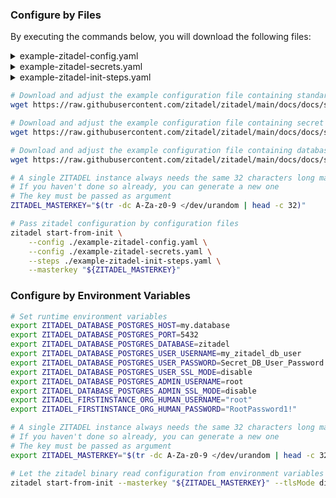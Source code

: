 
### Configure by Files

By executing the commands below, you will download the following files:

<details><summary>example-zitadel-config.yaml</summary>
    <CodeBlock language="yaml">{ExampleZITADELConfigSource}</CodeBlock>
</details>
<details><summary>example-zitadel-secrets.yaml</summary>
    <CodeBlock language="yaml">{ExampleZITADELSecretsSource}</CodeBlock>
</details>
<details><summary>example-zitadel-init-steps.yaml</summary>
    <CodeBlock language="yaml">{ExampleZITADELInitStepsSource}</CodeBlock>
</details>

```bash
# Download and adjust the example configuration file containing standard configuration
wget https://raw.githubusercontent.com/zitadel/zitadel/main/docs/docs/self-hosting/manage/configure/example-zitadel-config.yaml

# Download and adjust the example configuration file containing secret configuration
wget https://raw.githubusercontent.com/zitadel/zitadel/main/docs/docs/self-hosting/manage/configure/example-zitadel-secrets.yaml

# Download and adjust the example configuration file containing database initialization configuration
wget https://raw.githubusercontent.com/zitadel/zitadel/main/docs/docs/self-hosting/manage/configure/example-zitadel-init-steps.yaml

# A single ZITADEL instance always needs the same 32 characters long masterkey
# If you haven't done so already, you can generate a new one
# The key must be passed as argument
ZITADEL_MASTERKEY="$(tr -dc A-Za-z0-9 </dev/urandom | head -c 32)"

# Pass zitadel configuration by configuration files
zitadel start-from-init \
    --config ./example-zitadel-config.yaml \
    --config ./example-zitadel-secrets.yaml \
    --steps ./example-zitadel-init-steps.yaml \
    --masterkey "${ZITADEL_MASTERKEY}"
```

### Configure by Environment Variables

```bash
# Set runtime environment variables
export ZITADEL_DATABASE_POSTGRES_HOST=my.database 
export ZITADEL_DATABASE_POSTGRES_PORT=5432 
export ZITADEL_DATABASE_POSTGRES_DATABASE=zitadel 
export ZITADEL_DATABASE_POSTGRES_USER_USERNAME=my_zitadel_db_user 
export ZITADEL_DATABASE_POSTGRES_USER_PASSWORD=Secret_DB_User_Password 
export ZITADEL_DATABASE_POSTGRES_USER_SSL_MODE=disable 
export ZITADEL_DATABASE_POSTGRES_ADMIN_USERNAME=root 
export ZITADEL_DATABASE_POSTGRES_ADMIN_SSL_MODE=disable
export ZITADEL_FIRSTINSTANCE_ORG_HUMAN_USERNAME="root"
export ZITADEL_FIRSTINSTANCE_ORG_HUMAN_PASSWORD="RootPassword1!"

# A single ZITADEL instance always needs the same 32 characters long masterkey
# If you haven't done so already, you can generate a new one
# The key must be passed as argument
export ZITADEL_MASTERKEY="$(tr -dc A-Za-z0-9 </dev/urandom | head -c 32)"

# Let the zitadel binary read configuration from environment variables
zitadel start-from-init --masterkey "${ZITADEL_MASTERKEY}" --tlsMode disabled
```
